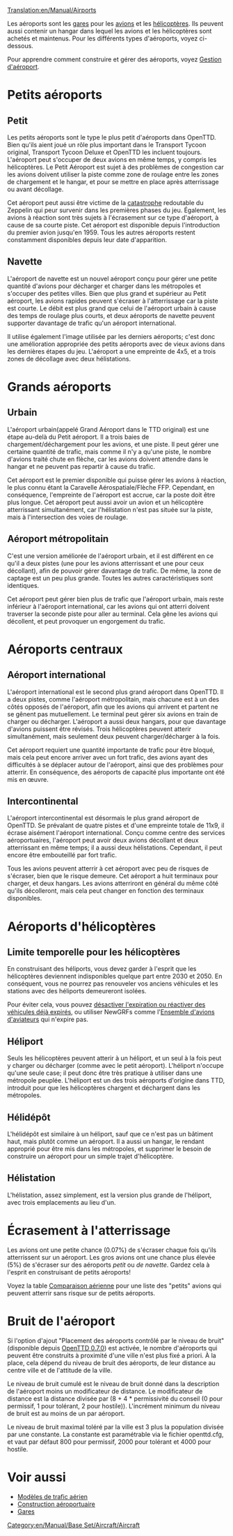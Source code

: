 [[Translation:en/Manual/Airports]]

Les aéroports sont les [[fr/Manual/Gares|gares]] pour les [[fr/Manual/Avions|avions]] et les [[fr/Manual/Avions|hélicoptères]]. Ils peuvent aussi contenir un hangar dans lequel les avions et les hélicoptères sont achetés et maintenus. Pour les différents types d'aéroports, voyez ci-dessous.

Pour apprendre comment construire et gérer des aéroports, voyez [[fr/Manual/Construction Aéroportuaire|Gestion d'aéroport]].

=Petits aéroports=

==Petit==
{{fr/Manual/Aéroport|Libellé=Petit aéroport|image=en/Manual/Airport s.png|Service=|Pistes=1|Passerelles=2|Héli=1 (aux terminaux)|taille=3 x 4|hangars=1|captage=4|bruit=3}}

Les petits aéroports sont le type le plus petit d'aéroports dans OpenTTD. Bien qu'ils aient joué un rôle plus important dans le Transport Tycoon original, Transport Tycoon Deluxe et OpenTTD les incluent toujours. L'aéroport peut s'occuper de deux avions en même temps, y compris les hélicoptères. Le Petit Aéroport est sujet à des problèmes de congestion car les avions doivent utiliser la piste comme zone de roulage entre les zones de chargement et le hangar, et pour se mettre en place après atterrissage ou avant décollage.

Cet aéroport peut aussi être victime de la [[fr/Manual/Catastrophes|catastrophe]] redoutable du Zeppelin qui peur survenir dans les premières phases du jeu. Également, les avions à réaction sont très sujets à l'écrasement sur ce type d'aéroport, à cause de sa courte piste.
Cet aéroport est disponible depuis l'introduction du premier avion jusqu'en 1959. Tous les autres aéroports restent constamment disponibles depuis leur date d'apparition.

{{en/-}}

==Navette==
{{fr/Manual/Aéroport|Libellé=Aéroport de navette|image=en/Manual/Commuterairport.png|imagewidth=300px|Service=1983|Pistes=1|Passerelles=3|Héli=2|taille=4 x 5|hangars=1|captage=4|bruit=4}}

L'aéroport de navette est un nouvel aéroport conçu pour gérer une petite quantité d'avions pour décharger et charger dans les métropoles et s'occuper des petites villes. Bien que plus grand et supérieur au Petit aéroport, les avions rapides peuvent s'écraser à l'atterrissage car la piste est courte. Le débit est plus grand que celui de l'aéroport urbain à cause des temps de roulage plus courts, et deux aéroports de navette peuvent supporter davantage de trafic qu'un aéroport international.

Il utilise également l'image utilisée par les derniers aéroports; c'est donc une amélioration appropriée des petits aéroports avec de vieux avions dans les dernières étapes du jeu. L'aéroport a une empreinte de 4x5, et a trois zones de décollage avec deux hélistations.

{{en/-}}

=Grands aéroports=

==Urbain==
{{fr/Manual/Aéroport|Libellé=Aéroport urbain|image=en/Manual/Airport c.png|imagewidth=300px|Service=1955|Pistes=1|Passerelles=3|Héli=1 (aux terminaux)|taille=6 x 6|hangars=1|captage=5|bruit=5}}

L'aéroport urbain(appelé Grand Aéroport dans le TTD original) est une étape au-delà du Petit aéroport. Il a trois baies de chargement/déchargement pour les avions, et une piste. Il peut gérer une certaine quantité de trafic, mais comme il n'y a qu'une piste, le nombre d'avions traité chute en flèche, car les avions doivent attendre dans le hangar et ne peuvent pas repartir à cause du trafic.

Cet aéroport est le premier disponible qui puisse gérer les avions à réaction, le plus connu étant la Caravelle Aérospatiale/Flèche FFP. Cependant, en conséquence, l'empreinte de l'aéroport est accrue, car la poste doit être plus longue. Cet aéroport peut aussi avoir un avion et un hélicoptère atterrissant simultanément, car l'hélistation n'est pas située sur la piste, mais à l'intersection des voies de roulage.

{{en/-}}

==Aéroport métropolitain==
{{fr/Manual/Aéroport|Libellé=Aéroport métropolitain|image=en/Manual/Airport m.png|imagewidth=300px|Service=1980|Pistes=2|Passerelles=3|Héli=1 (aux terminaux)|taille=6 x 6|hangars=1|captage=6|bruit=8}}

C'est une version améliorée de l'aéroport urbain, et il est différent en ce qu'il a deux pistes (une pour les avions atterrissant et une pour ceux décollant), afin de pouvoir gérer davantage de trafic. De même, la zone de captage est un peu plus grande. Toutes les autres caractéristiques sont identiques.

Cet aéroport peut gérer bien plus de trafic que l'aéroport urbain, mais reste inférieur à l'aéroport international, car les avions qui ont atterri doivent traverser la seconde piste pour aller au terminal. Cela gêne les avions qui décollent, et peut provoquer un engorgement du trafic.

{{en/-}}

=Aéroports centraux=

==Aéroport international==
{{fr/Manual/Aéroport|Libellé=Aéroport international|image=en/Manual/Airport i.png|imagewidth=300px|Service=1990|Pistes=2|Passerelles=6|Héli=2|taille=7 x 7|hangars=2|captage=8|bruit=17}}

L'aéroport international est le second plus grand aéroport dans OpenTTD. Il a deux pistes, comme l'aéroport métropolitain, mais chacune est à un des côtés opposés de l'aéroport, afin que les avions qui arrivent et partent ne se gênent pas mutuellement. Le terminal peut gérer six avions en train de charger ou décharger. L'aéroport a aussi deux hangars, pour que davantage d'avions puissent être révisés. Trois hélicoptères peuvent atterir simultanément, mais seulement deux peuvent charger/décharger à la fois.

Cet aéroport requiert une quantité importante de trafic pour être bloqué, mais cela peut encore arriver avec un fort trafic, des avions ayant des difficultés à se déplacer autour de l'aéroport, ainsi que des problèmes pour atterrir. En conséquence, des aéroports de capacité plus importante ont été mis en œuvre.
{{en/-}}

==Intercontinental==
{{fr/Manual/Aéroport|Libellé=Aéroport intercontinental|image=en/Manual/Intercontinentalairport.png|imagewidth=300px|Service=2002|Pistes=4 (deux de décollage, deux d'atterrissage)|Passerelles=8|Héli=2|taille=11 x 9|hangars=2|captage=10|bruit=25}}

L'aéroport intercontinental est désormais le plus grand aéroport de OpenTTD. Se prévalant de quatre pistes et d'une empreinte totale de 11x9, il écrase aisément l'aéroport international. Conçu comme centre des services aéroportuaires, l'aéroport peut avoir deux avions décollant et deux atterrissant en même temps; il a aussi deux hélistations. Cependant, il peut encore être embouteillé par fort trafic.

Tous les avions peuvent atterrir à cet aéroport avec peu de risques de s'écraser, bien que le risque demeure. Cet aéroport a huit terminaux pour charger, et deux hangars. Les avions atterriront en général du même côté qu'ils décolleront, mais cela peut changer en fonction des terminaux disponibles.

{{en/-}}

=Aéroports d'hélicoptères=
==Limite temporelle pour les hélicoptères==
En construisant des héliports, vous devez garder à l'esprit que les hélicoptères deviennent indisponibles quelque part entre 2030 et 2050. En conséquent, vous ne pourrez pas renouveler vos anciens véhicules et les stations avec des héliports demeureront isolées.

Pour éviter cela, vous pouvez [[fr/Archive/Manual/Settings/Pas d'expiration des véhicules|désactiver l'expiration ou réactiver des véhicules déjà expirés]], ou utiliser NewGRFs comme l'[[fr/Community/NewGRF/Ensemble d'avions d'aviateurs|Ensemble d'avions d'aviateurs]] qui n'expire pas.

==Héliport==
{{fr/Manual/Aéroport|Libellé=Héliport|image=en/Manual/Heliport.png|Service=1963|Pistes=N/A|Passerelles=N/A|Héli=1|taille=1 x 1|hangars=N/A|captage=4|bruit=1}}

Seuls les hélicoptères peuvent atterir à un héliport, et un seul à la fois peut y charger ou décharger (comme avec le petit aéroport). L'héliport n'occupe qu'une seule case; il peut donc être très pratique à utiliser dans une métropole peuplée. L'héliport est un des trois aéroports d'origine dans TTD, introduit pour que les hélicoptères chargent et déchargent dans les métropoles.

{{en/-}}

==Hélidépôt==
{{fr/Manual/Aéroport|Libellé=Hélidépôt|image=en/Manual/Helidepot.png|Service=1976|Pistes=N/A|Passerelles=N/A|Héli=1|taille=2 x 2|hangars=1|captage=4|bruit=2}}

L'hélidépôt est similaire à un héliport, sauf que ce n'est pas un bâtiment haut, mais plutôt comme un aéroport. Il a aussi un hangar, le rendant approprié pour être mis dans les métropoles, et supprimer le besoin de construire un aéroport pour un simple trajet d'hélicoptère.

{{en/-}}

==Hélistation==
{{fr/Manual/Aéroport|Libellé=Hélistation|image=en/Manual/Helistation.png|Service=1980|Pistes=N/A|Passerelles=N/A|Héli=3|taille=2 x 4|hangars=1|captage=4|bruit=3}}

L'hélistation, assez simplement, est la version plus grande de l'héliport, avec trois emplacements au lieu d'un.

{{en/-}}

=Écrasement à l'atterrissage=
Les avions ont une petite chance (0.07%) de s'écraser chaque fois qu'ils atterrissent sur un aéroport. Les gros avions ont une chance plus élevée (5%) de s'écraser sur des aéroports ''petit'' ou ''de navette''. Gardez cela à l'esprit en construisant de petits aéroports!

Voyez la table [[fr/Manual/Base Set/Aircraft/Comparaison aérienne|Comparaison aérienne]] pour une liste des "petits" avions qui peuvent atterrir sans risque sur de petits aéroports.

=Bruit de l'aéroport=
Si l'option d'ajout "Placement des aéroports contrôlé par le niveau de bruit" (disponible depuis [[fr/Archive/OpenTTD/OpenTTD 0.7.0|OpenTTD 0.7.0]]) est activée, le nombre d'aéroports qui peuvent être construits à proximité d'une ville n'est plus fixé a priori. À la place, cela dépend du niveau de bruit des aéroports, de leur distance au centre ville et de l'attitude de la ville.

Le niveau de bruit cumulé est le niveau de bruit donné dans la description de l'aéroport moins un modificateur de distance. Le modificateur de distance est la distance divisée par (8 + 4 * permissivité du conseil (0 pour permissif, 1 pour tolérant, 2 pour hostile)). L'incrément minimum du niveau de bruit est au moins de un par aéroport.

Le niveau de bruit maximal toléré par la ville est 3 plus la population divisée par une constante. La constante est paramétrable via le fichier openttd.cfg, et vaut par défaut 800 pour permissif, 2000 pour tolérant et 4000 pour hostile.
{{fr/Disponibilité|0.7}}

=Voir aussi=
*[[fr/Modèles de trafic aérien|Modèles de trafic aérien]]
*[[fr/Manual/Construction Aéroportuaire|Construction aéroportuaire]]
*[[fr/Manual/Gares|Gares]]

[[Category:en/Manual/Base Set/Aircraft/Aircraft]]